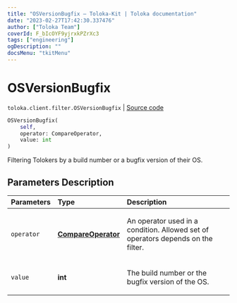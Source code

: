 ```yaml
---
title: "OSVersionBugfix — Toloka-Kit | Toloka documentation"
date: "2023-02-27T17:42:30.337476"
author: ["Toloka Team"]
coverId: F_bIcOYF9yjrxkPZrXc3
tags: ["engineering"]
ogDescription: ""
docsMenu: "tkitMenu"
---
```


# OSVersionBugfix
`toloka.client.filter.OSVersionBugfix` | [Source code](https://github.com/Toloka/toloka-kit/blob/v1.1.4/src/client/filter.py#L633)

```python
OSVersionBugfix(
    self,
    operator: CompareOperator,
    value: int
)
```

Filtering Tolokers by a build number or a bugfix version of their OS.

## Parameters Description

| Parameters | Type | Description |
| :----------| :----| :-----------|
`operator`|**[CompareOperator](/docs/toloka-kit/reference/toloka.client.primitives.operators.CompareOperator)**|<p>An operator used in a condition. Allowed set of operators depends on the filter.</p>
`value`|**int**|<p>The build number or the bugfix version of the OS.</p>